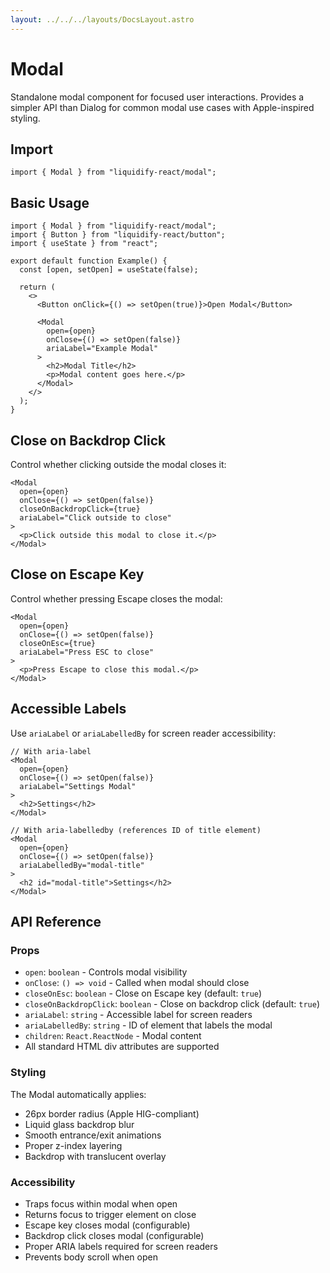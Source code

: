 ```yaml
---
layout: ../../../layouts/DocsLayout.astro
---
```


# Modal

Standalone modal component for focused user interactions. Provides a simpler API than Dialog for common modal use cases with Apple-inspired styling.

## Import

```tsx
import { Modal } from "liquidify-react/modal";
```

## Basic Usage

```tsx
import { Modal } from "liquidify-react/modal";
import { Button } from "liquidify-react/button";
import { useState } from "react";

export default function Example() {
  const [open, setOpen] = useState(false);
  
  return (
    <>
      <Button onClick={() => setOpen(true)}>Open Modal</Button>
      
      <Modal
        open={open}
        onClose={() => setOpen(false)}
        ariaLabel="Example Modal"
      >
        <h2>Modal Title</h2>
        <p>Modal content goes here.</p>
      </Modal>
    </>
  );
}
```

## Close on Backdrop Click

Control whether clicking outside the modal closes it:

```tsx
<Modal
  open={open}
  onClose={() => setOpen(false)}
  closeOnBackdropClick={true}
  ariaLabel="Click outside to close"
>
  <p>Click outside this modal to close it.</p>
</Modal>
```

## Close on Escape Key

Control whether pressing Escape closes the modal:

```tsx
<Modal
  open={open}
  onClose={() => setOpen(false)}
  closeOnEsc={true}
  ariaLabel="Press ESC to close"
>
  <p>Press Escape to close this modal.</p>
</Modal>
```

## Accessible Labels

Use `ariaLabel` or `ariaLabelledBy` for screen reader accessibility:

```tsx
// With aria-label
<Modal
  open={open}
  onClose={() => setOpen(false)}
  ariaLabel="Settings Modal"
>
  <h2>Settings</h2>
</Modal>

// With aria-labelledby (references ID of title element)
<Modal
  open={open}
  onClose={() => setOpen(false)}
  ariaLabelledBy="modal-title"
>
  <h2 id="modal-title">Settings</h2>
</Modal>
```

## API Reference

### Props

- `open`: `boolean` - Controls modal visibility
- `onClose`: `() => void` - Called when modal should close
- `closeOnEsc`: `boolean` - Close on Escape key (default: `true`)
- `closeOnBackdropClick`: `boolean` - Close on backdrop click (default: `true`)
- `ariaLabel`: `string` - Accessible label for screen readers
- `ariaLabelledBy`: `string` - ID of element that labels the modal
- `children`: `React.ReactNode` - Modal content
- All standard HTML div attributes are supported

### Styling

The Modal automatically applies:
- 26px border radius (Apple HIG-compliant)
- Liquid glass backdrop blur
- Smooth entrance/exit animations
- Proper z-index layering
- Backdrop with translucent overlay

### Accessibility

- Traps focus within modal when open
- Returns focus to trigger element on close
- Escape key closes modal (configurable)
- Backdrop click closes modal (configurable)
- Proper ARIA labels required for screen readers
- Prevents body scroll when open
